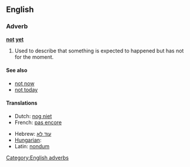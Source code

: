 ==English==

===Adverb===
'''[[not]] [[yet]]'''

# Used to describe that something is expected to happened but has not for the moment.

====See also====
*[[not now]]
*[[not today]]

====Translations====
{{trans-top|expected to happened but has not for the moment}}
*Dutch: [[nog niet]]
*French: [[pas encore]]
{{trans-mid}}
*Hebrew: [[עוד לא]]
*[[Hungarian]]: {{t|hu|még nem}}
*Latin: [[nondum]]
{{trans-bottom}}

[[Category:English adverbs]]